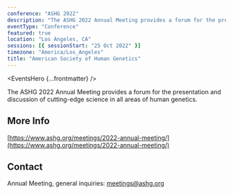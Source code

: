```yaml
---
conference: "ASHG 2022"
description: "The ASHG 2022 Annual Meeting provides a forum for the presentation and discussion of cutting-edge science in all areas of human genetics."
eventType: "Conference"
featured: true
location: "Los Angeles, CA"
sessions: [{ sessionStart: "25 Oct 2022" }]
timezone: "America/Los_Angeles"
title: "American Society of Human Genetics"
---
```


<EventsHero {...frontmatter} />

The ASHG 2022 Annual Meeting provides a forum for the presentation and discussion of cutting-edge science in all areas of human genetics.

## More Info

[https://www.ashg.org/meetings/2022-annual-meeting/](https://www.ashg.org/meetings/2022-annual-meeting/)

## Contact

Annual Meeting, general inquiries: [meetings@ashg.org](mailto:meetings@ashg.org)
